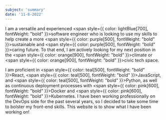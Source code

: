 ```yaml
---
subject: 'summary'
date: '11-8-2022'
---
```


I am a versatile and experienced <span style={{ color: lightBlue[700], fontWeight: "bold" }}>software engineer</span> 
who is looking to use my skills to help create a more <span style={{ color: purple[500], fontWeight: "bold" }}>sustainable</span> and 
<span style={{ color: purple[500], fontWeight: "bold" }}>caring</span> future. To that end, 
I am actively looking for my next position in the <span style={{ color: orange[900], fontWeight: "bold" }}>climate</span> or 
<span style={{ color: orange[900], fontWeight: "bold" }}>civic tech</span> space. 

I am proficient in <span style={{ color: teal[500], fontWeight: "bold" }}>React</span>, 
<span style={{ color: teal[500], fontWeight: "bold" }}>JavaScript</span>, and 
<span style={{ color: teal[500], fontWeight: "bold" }}>Python</span>, 
as well as  continuous deployment processes with <span style={{ color: pink[600], fontWeight: "bold" }}>Docker</span> 
and <span style={{ color: pink[600], fontWeight: "bold" }}>Kubernetes</span>. I have been working professionally 
on the DevOps side for the past several years, so I decided to take some time to bolster my front-end skills. 
This website is to show what I have been working on! 
